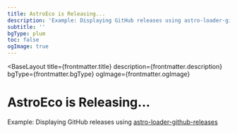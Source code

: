 ```yaml
---
title: AstroEco is Releasing...
description: 'Example: Displaying GitHub releases using astro-loader-github-releases'
subtitle: ''
bgType: plum
toc: false
ogImage: true
---
```



<BaseLayout
  title={frontmatter.title}
  description={frontmatter.description}
  bgType={frontmatter.bgType}
  ogImage={frontmatter.ogImage}
>
  <StandardLayout isCentered={true} isWideMargin={true}>
    <Fragment slot="head">
      <h1 class="ml-12 lt-sm:ml-0"
      >AstroEco is <span class="animate-pulse">Releasing...</span></h1>
      <p class="mt--4! op-50 italic"
      >Example: Displaying GitHub releases using <a href="https://github.com/lin-stephanie/astro-loaders/tree/main/packages/astro-loader-github-releases" target="_blank">astro-loader-github-releases</a></p>
    </Fragment>
    <GithubView slot="github" collectionType="releases" />
  </StandardLayout>
</BaseLayout>
